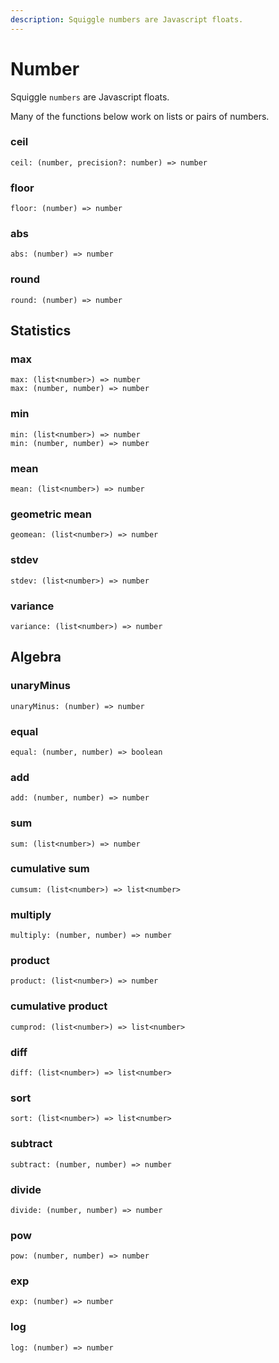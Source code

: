 ```yaml
---
description: Squiggle numbers are Javascript floats.
---
```


# Number

Squiggle `numbers` are Javascript floats.

Many of the functions below work on lists or pairs of numbers.

### ceil

```
ceil: (number, precision?: number) => number
```
### floor

```
floor: (number) => number
```

### abs

```
abs: (number) => number
```

### round

```
round: (number) => number
```

## Statistics

### max

```
max: (list<number>) => number
max: (number, number) => number
```

### min

```
min: (list<number>) => number
min: (number, number) => number
```

### mean

```
mean: (list<number>) => number
```

### geometric mean

```
geomean: (list<number>) => number
```

### stdev

```
stdev: (list<number>) => number
```

### variance

```
variance: (list<number>) => number
```

## Algebra

### unaryMinus

```
unaryMinus: (number) => number
```

### equal

```
equal: (number, number) => boolean
```

### add

```
add: (number, number) => number
```

### sum

```
sum: (list<number>) => number
```

### cumulative sum

```
cumsum: (list<number>) => list<number>
```

### multiply

```
multiply: (number, number) => number
```

### product

```
product: (list<number>) => number
```

### cumulative product

```
cumprod: (list<number>) => list<number>
```

### diff

```
diff: (list<number>) => list<number>
```

### sort

```
sort: (list<number>) => list<number>
```

### subtract

```
subtract: (number, number) => number
```

### divide

```
divide: (number, number) => number
```

### pow

```
pow: (number, number) => number
```

### exp

```
exp: (number) => number
```

### log

```
log: (number) => number
```

